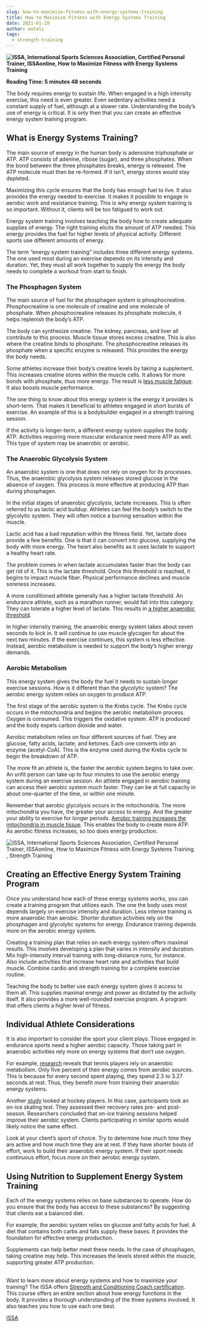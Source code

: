 ```yaml
---
slug: how-to-maximize-fitness-with-energy-systems-training
title: How to Maximize Fitness with Energy Systems Training
date: 2021-01-29
author: wutali
tags:
  - strength-training
---
```

**![ISSA, International Sports Sciences Association, Certified Personal Trainer, ISSAonline, How to Maximize Fitness with Energy Systems Training ](https://www.issaonline.com/blog/img/posts/817/issa-maximize-fitness-with-energy-systems-training.jpg)**

**Reading Time: 5 minutes 48 seconds**

The body requires energy to sustain life. When engaged in a high intensity exercise, this need is even greater. Even sedentary activities need a constant supply of fuel, although at a slower rate. Understanding the body’s use of energy is critical. It is only then that you can create an effective energy system training program.

## What is Energy Systems Training?

The main source of energy in the human body is adenosine triphosphate or ATP. ATP consists of adenine, ribose (sugar), and three phosphates. When the bond between the three phosphates breaks, energy is released. The ATP molecule must then be re-formed. If it isn’t, energy stores would stay depleted. 

Maximizing this cycle ensures that the body has enough fuel to live. It also provides the energy needed to exercise. It makes it possible to engage in aerobic work and resistance training. This is why energy system training is so important. Without it, clients will be too fatigued to work out.

Energy system training involves teaching the body how to create adequate supplies of energy. The right training elicits the amount of ATP needed. This energy provides the fuel for higher levels of physical activity. Different sports use different amounts of energy.

The term “energy system training” includes three different energy systems. The one used most during an exercise depends on its intensity and duration. Yet, they must all work together to supply the energy the body needs to complete a workout from start to finish.

### The Phosphagen System

The main source of fuel for the phosphagen system is phosphocreatine. Phosphocreatine is one molecule of creatine and one molecule of phosphate. When phosphocreatine releases its phosphate molecule, it helps replenish the body’s ATP.

The body can synthesize creatine. The kidney, pancreas, and liver all contribute to this process. Muscle tissue stores excess creatine. This is also where the creatine binds to phosphate. The phosphocreatine releases its phosphate when a specific enzyme is released. This provides the energy the body needs. 

Some athletes increase their body’s creatine levels by taking a supplement. This increases creatine stores within the muscle cells. It allows for more bonds with phosphate, thus more energy. The result is [less muscle fatigue](https://www.issaonline.com/blog/index.cfm/2020/active-recovery-reduce-fatigue-and-enhance-performance). It also boosts muscle performance.

The one thing to know about this energy system is the energy it provides is short-term. That makes it beneficial to athletes engaged in short bursts of exercise. An example of this is a bodybuilder engaged in a strength training session.

If the activity is longer-term, a different energy system supplies the body ATP. Activities requiring more muscular endurance need more ATP as well. This type of system may be anaerobic or aerobic. 

### The Anaerobic Glycolysis System

An anaerobic system is one that does not rely on oxygen for its processes. Thus, the anaerobic glycolysis system releases stored glucose in the absence of oxygen. This process is more effective at producing ATP than during phosphagen.

In the initial stages of anaerobic glycolysis, lactate increases. This is often referred to as lactic acid buildup. Athletes can feel the body’s switch to the glycolytic system. They will often notice a burning sensation within the muscle. 

Lactic acid has a bad reputation within the fitness field. Yet, lactate does provide a few benefits. One is that it can convert into glucose, supplying the body with more energy. The heart also benefits as it uses lactate to support a healthy heart rate.

The problem comes in when lactate accumulates faster than the body can get rid of it. This is the lactate threshold. Once this threshold is reached, it begins to impact muscle fiber. Physical performance declines and muscle soreness increases.

A more conditioned athlete generally has a higher lactate threshold. An endurance athlete, such as a marathon runner, would fall into this category. They can tolerate a higher level of lactate. This results in [a higher anaerobic threshold](https://www.issaonline.com/blog/index.cfm/2019/try-these-exercises-to-improve-anaerobic-endurance).

In higher intensity training, the anaerobic energy system takes about seven seconds to kick in. It will continue to use muscle glycogen for about the next two minutes. If the exercise continues, this system is less effective. Instead, aerobic metabolism is needed to support the body’s higher energy demands.

### Aerobic Metabolism

This energy system gives the body the fuel it needs to sustain longer exercise sessions. How is it different than the glycolytic system? The aerobic energy system relies on oxygen to produce ATP. 

The first stage of the aerobic system is the Krebs cycle. The Krebs cycle occurs in the mitochondria and begins the aerobic metabolism process. Oxygen is consumed. This triggers the oxidative system. ATP is produced and the body expels carbon dioxide and water. 

Aerobic metabolism relies on four different sources of fuel. They are glucose, fatty acids, lactate, and ketones. Each one converts into an enzyme (acetyl-CoA). This is the enzyme used during the Krebs cycle to begin the breakdown of ATP.

The more fit an athlete is, the faster the aerobic system begins to take over. An unfit person can take up to four minutes to use the aerobic energy system during an exercise session. An athlete engaged in aerobic training can access their aerobic system much faster. They can be at full capacity in about one-quarter of the time, or within one minute.

Remember that aerobic glycolysis occurs in the mitochondria. The more mitochondria you have, the greater your access to energy. And the greater your ability to exercise for longer periods. [Aerobic training increases the mitochondria in muscle tissue](https://www.issaonline.com/blog/index.cfm/2018/mitochondrial-adaptations-to-aerobic-training). This enables the body to create more ATP. As aerobic fitness increases, so too does energy production.

![ISSA, International Sports Sciences Association, Certified Personal Trainer, ISSAonline, How to Maximize Fitness with Energy Systems Training , Strength Training](https://www.issaonline.com/blog/img/posts/817/issa-maximize-fitness-with-energy-systems-training-strength-training.jpg)

## Creating an Effective Energy System Training Program

Once you understand how each of these energy systems works, you can create a training program that utilizes each. The one the body uses most depends largely on exercise intensity and duration. Less intense training is more anaerobic than aerobic. Shorter duration activities rely on the phosphagen and glycolytic systems for energy. Endurance training depends more on the aerobic energy system.

Creating a training plan that relies on each energy system offers maximal results. This involves developing a plan that varies in intensity and duration. Mix high-intensity interval training with long-distance runs, for instance. Also include activities that increase heart rate and activities that build muscle. Combine cardio and strength training for a complete exercise routine. 

Teaching the body to better use each energy system gives it access to them all. This supplies maximal energy and power as dictated by the activity itself. It also provides a more well-rounded exercise program. A program that offers clients a higher level of fitness.

## Individual Athlete Considerations

It is also important to consider the sport your client plays. Those engaged in endurance sports need a higher aerobic capacity. Those taking part in anaerobic activities rely more on energy systems that don’t use oxygen.

For example, [research](https://journals.lww.com/nsca-scj/Abstract/2004/10000/Energy_System_Specific_Training_for_Tennis.2.aspx) reveals that tennis players rely on anaerobic metabolism. Only five percent of their energy comes from aerobic sources. This is because for every second spent playing, they spend 2.3 to 3.27 seconds at rest. Thus, they benefit more from training their anaerobic energy systems.

Another [study](https://journals.lww.com/nsca-jscr/abstract/1996/05000/effects_of_specificity_training_on_the_recovery.13.aspx) looked at hockey players. In this case, participants took an on-ice skating test. They assessed their recovery rates pre- and post-season. Researchers concluded that on-ice training sessions helped improve their aerobic system. Clients participating in similar sports would likely notice the same effect.

Look at your client’s sport of choice. Try to determine how much time they are active and how much time they are at rest. If they have shorter bouts of effort, work to build their anaerobic energy system. If their sport needs continuous effort, focus more on their aerobic energy system.

## Using Nutrition to Supplement Energy System Training

Each of the energy systems relies on base substances to operate. How do you ensure that the body has access to these substances? By suggesting that clients eat a balanced diet.

For example, the aerobic system relies on glucose and fatty acids for fuel. A diet that contains both carbs and fats supply these bases. It provides the foundation for effective energy production. 

Supplements can help better meet these needs. In the case of phosphagen, taking creatine may help. This increases the levels stored within the muscle, supporting greater ATP production.

\
Want to learn more about energy systems and how to maximize your training? The ISSA offers [Strength and Conditioning Coach certification](https://www.issaonline.com/certification/strength-and-conditioning-certification/). This course offers an entire section about how energy functions in the body. It provides a thorough understanding of the three systems involved. It also teaches you how to use each one best.

[ISSA](https://www.issaonline.com/blog/?authorID=24)